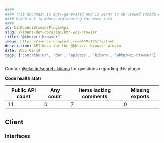 ```yaml
---
####
#### This document is auto-generated and is meant to be viewed inside our experimental, new docs system.
#### Reach out in #docs-engineering for more info.
####
id: kibKbnWciBrowserPluginApi
slug: /kibana-dev-docs/api/kbn-wci-browser
title: "@kbn/wci-browser"
image: https://source.unsplash.com/400x175/?github
description: API docs for the @kbn/wci-browser plugin
date: 2025-08-18
tags: ['contributor', 'dev', 'apidocs', 'kibana', '@kbn/wci-browser']
---
```




Contact [@elastic/search-kibana](https://github.com/orgs/elastic/teams/search-kibana) for questions regarding this plugin.

**Code health stats**

| Public API count  | Any count | Items lacking comments | Missing exports |
|-------------------|-----------|------------------------|-----------------|
| 11 | 0 | 7 | 0 |

## Client

### Interfaces
<DocDefinitionList data={kbnWciBrowserObj.client.interfaces}/>

